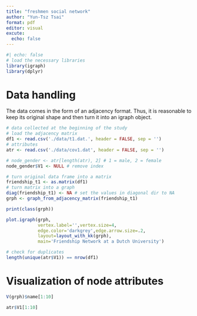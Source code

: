 ```yaml
---
title: "freshmen social network"
author: "Yun-Tsz Tsai"
format: pdf
editor: visual
excute: 
  echo: false
---
```


```r
#| echo: false
# load the necessary libraries
library(igraph)
library(dplyr)
```

# Data handling

The data comes in the form of an adjacency format. Thus, it is reasonable to keep its original shape and then turn it into an igraph object.

```r
# data collected at the beginning of the study
# load the adjacency matrix 
df1 <- read.csv('./data/t1.dat.', header = FALSE, sep = '')
# attributes 
atr <- read.csv('./data/cov1.dat', header = FALSE, sep = '')

# node_gender <- atr[length(atr), 2] # 1 = male, 2 = female
node_gender$V1 <- NULL # remove index

```

```r
# turn original data frame into a matrix
friendship_t1 <- as.matrix(df1)
# turn matrix into a graph
diag(friendship_t1) <- NA # set the values in diagonal dir to NA 
grph <- graph_from_adjacency_matrix(friendship_t1)

print(class(grph))
```

```r
plot.igraph(grph,
            vertex.label='',vertex.size=4,
            edge.color='darkgrey',edge.arrow.size=.2,
            layout=layout_with_kk(grph), 
            main='Friendship Network at a Dutch University')
```

```r
# check for duplicates
length(unique(atr$V1)) == nrow(df1)

```

# Visualization of node attributes

```r
V(grph)$name[1:10]
```

```r
atr$V1[1:10]
```
